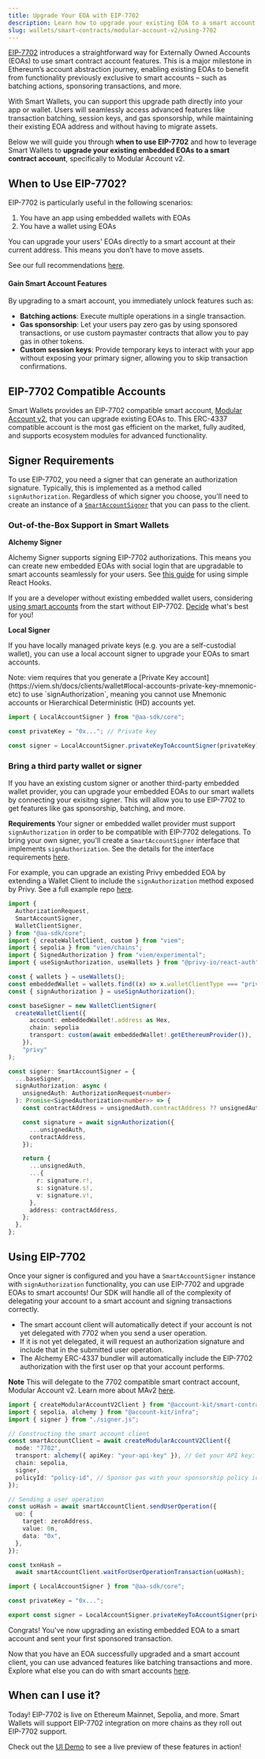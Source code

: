 ```yaml
---
title: Upgrade Your EOA with EIP-7702
description: Learn how to upgrade your existing EOA to a smart account using EIP-7702 with Smart Wallets.
slug: wallets/smart-contracts/modular-account-v2/using-7702
---
```


[EIP-7702](https://eips.ethereum.org/EIPS/eip-7702) introduces a straightforward way for Externally Owned Accounts (EOAs) to use smart contract account features. This is a major milestone in Ethereum’s account abstraction journey, enabling existing EOAs to benefit from functionality previously exclusive to smart accounts – such as batching actions, sponsoring transactions, and more.

With Smart Wallets, you can support this upgrade path directly into your app or wallet. Users will seamlessly access advanced features like transaction batching, session keys, and gas sponsorship, while maintaining their existing EOA address and without having to migrate assets.

Below we will guide you through **when to use EIP-7702** and how to leverage Smart Wallets to **upgrade your existing embedded EOAs to a smart contract account**, specifically to Modular Account v2.

## When to Use EIP-7702?

EIP-7702 is particularly useful in the following scenarios:

1. You have an app using embedded wallets with EOAs
2. You have a wallet using EOAs

You can upgrade your users' EOAs directly to a smart account at their current address. This means you don’t have to move assets.

See our full recommendations [here](https://www.alchemy.com/blog/eip-7702-ethereum-pectra-hardfork#for-developers-that-havent-yet-deployed-their-application).

#### Gain Smart Account Features

By upgrading to a smart account, you immediately unlock features such as:

- **Batching actions**: Execute multiple operations in a single transaction.
- **Gas sponsorship**: Let your users pay zero gas by using sponsored transactions, or use custom paymaster contracts that allow you to pay gas in other tokens.
- **Custom session keys**: Provide temporary keys to interact with your app without exposing your primary signer, allowing you to skip transaction confirmations.

## EIP-7702 Compatible Accounts

Smart Wallets provides an EIP-7702 compatible smart account, [Modular Account v2](#TODO/linktomav2), that you can upgrade existing EOAs to. This ERC-4337 compatible account is the most gas efficient on the market, fully audited, and supports ecosystem modules for advanced functionality.

## Signer Requirements

To use EIP-7702, you need a signer that can generate an authorization signature. Typically, this is implemented as a method called `signAuthorization`. Regardless of which signer you choose, you'll need to create an instance of a [`SmartAccountSigner`](/wallets/resources/types#smartaccountsigner) that you can pass to the client.

### Out-of-the-Box Support in Smart Wallets

**Alchemy Signer**

Alchemy Signer supports signing EIP-7702 authorizations. This means you can create new embedded EOAs with social login that are upgradable to smart accounts seamlessly for your users. See [this guide](#TODO/using-7702-react-doc) for using simple React Hooks.

If you are a developer without existing embedded wallet users, considering [using smart accounts](/wallets/react/quickstart) from the start without EIP-7702. [Decide](https://www.alchemy.com/blog/eip-7702-ethereum-pectra-hardfork#for-developers-that-havent-yet-deployed-their-application) what's best for you!

**Local Signer**

If you have locally managed private keys (e.g. you are a self-custodial wallet), you can use a local account signer to upgrade your EOAs to smart accounts.

<Note>
  Note: viem requires that you generate a [Private Key
  account](https://viem.sh/docs/clients/wallet#local-accounts-private-key-mnemonic-etc)
  to use `signAuthorization`, meaning you cannot use Mnemonic accounts or
  Hierarchical Deterministic (HD) accounts yet.
</Note>

```ts types.ts twoslash
import { LocalAccountSigner } from "@aa-sdk/core";

const privateKey = "0x..."; // Private key

const signer = LocalAccountSigner.privateKeyToAccountSigner(privateKey);
```

### Bring a third party wallet or signer

If you have an existing custom signer or another third-party embedded wallet provider, you can upgrade your embedded EOAs to our smart wallets by connecting your exisitng signer. This will allow you to use EIP-7702 to get features like gas sponsorship, batching, and more.

**Requirements**
Your signer or embedded wallet provider must support `signAuthorization` in order to be compatible with EIP-7702 delegations. To bring your own signer, you'll create a `SmartAccountSigner` interface that implements `signAuthorization`. See the details for the interface requirements [here](/wallets/third-party/signers#implementing-smartaccountauthenticator-or-smartaccountsigner).

For example, you can upgrade an existing Privy embedded EOA by extending a Wallet Client to include the `signAuthorization` method exposed by Privy. See a full example repo [here](https://github.com/avarobinson/7702-thirdparty-example/edit/main/README.md).

<CodeBlocks>

```ts 7702-third-party-example.ts
import {
  AuthorizationRequest,
  SmartAccountSigner,
  WalletClientSigner,
} from "@aa-sdk/core";
import { createWalletClient, custom } from "viem";
import { sepolia } from "viem/chains";
import { SignedAuthorization } from "viem/experimental";
import { useSignAuthorization, useWallets } from "@privy-io/react-auth";

const { wallets } = useWallets();
const embeddedWallet = wallets.find((x) => x.walletClientType === "privy"); // or any other EIP-1193 provider
const { signAuthorization } = useSignAuthorization();

const baseSigner = new WalletClientSigner(
  createWalletClient({
      account: embeddedWallet!.address as Hex,
      chain: sepolia
      transport: custom(await embeddedWallet!.getEthereumProvider()),
    }),
    "privy"
);

const signer: SmartAccountSigner = {
  ...baseSigner,
  signAuthorization: async (
    unsignedAuth: AuthorizationRequest<number>
  ): Promise<SignedAuthorization<number>> => {
    const contractAddress = unsignedAuth.contractAddress ?? unsignedAuth.address;

    const signature = await signAuthorization({
      ...unsignedAuth,
      contractAddress,
    });

    return {
      ...unsignedAuth,
      ...{
        r: signature.r!,
        s: signature.s!,
        v: signature.v!,
      },
      address: contractAddress,
    };
  },
};

```

</CodeBlocks>

## Using EIP-7702

Once your signer is configured and you have a `SmartAccountSigner` instance with `signAuthorization` functionality, you can use EIP-7702 and upgrade EOAs to smart accounts! Our SDK will handle all of the complexity of delegating your account to a smart account and signing transactions correctly.

- The smart account client will automatically detect if your account is not yet delegated with 7702 when you send a user operation.
- If it is not yet delegated, it will request an authorization signature and include that in the submitted user operation.
- The Alchemy ERC-4337 bundler will automatically include the EIP-7702 authorization with the first user op that your account performs.

**Note**
This will delegate to the 7702 compatible smart contract account, Modular Account v2. Learn more about MAv2 [here](/docs/wallets/smart-contracts/modular-account-v2/overview).

<CodeBlocks>

```ts example.ts twoslash
import { createModularAccountV2Client } from "@account-kit/smart-contracts";
import { sepolia, alchemy } from "@account-kit/infra";
import { signer } from "./signer.js";

// Constructing the smart account client
const smartAccountClient = await createModularAccountV2Client({
  mode: "7702",
  transport: alchemy({ apiKey: "your-api-key" }), // Get your API key: https://dashboard.alchemy.com/apps
  chain: sepolia,
  signer,
  policyId: "policy-id", // Sponsor gas with your sponsorship policy id: https://dashboard.alchemy.com/gas-manager
});

// Sending a user operation
const uoHash = await smartAccountClient.sendUserOperation({
  uo: {
    target: zeroAddress,
    value: 0n,
    data: "0x",
  },
});

const txnHash =
  await smartAccountClient.waitForUserOperationTransaction(uoHash);
```

```ts twoslash signer.ts filename="signer.ts"
import { LocalAccountSigner } from "@aa-sdk/core";

const privateKey = "0x...";

export const signer = LocalAccountSigner.privateKeyToAccountSigner(privateKey);
```

</CodeBlocks>

Congrats! You've now upgrading an existing embedded EOA to a smart account and sent your first sponsored transaction.

Now that you have an EOA successfully upgraded and a smart account client, you can use advanced features like batching transactions and more. Explore what else you can do with smart accounts [here](/docs/wallets/transactions/send/send-user-operations).

## When can I use it?

Today! EIP-7702 is live on Ethereum Mainnet, Sepolia, and more. Smart Wallets will support EIP-7702 integration on more chains as they roll out EIP-7702 support.

Check out the [UI Demo](https://demo.alchemy.com) to see a live preview of these features in action!

